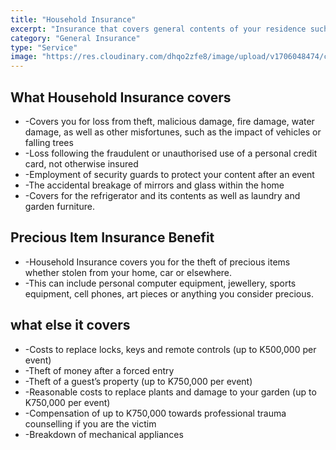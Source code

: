 ```yaml
---
title: "Household Insurance"
excerpt: "Insurance that covers general contents of your residence such as equipment, documents, appliances and precious items"
category: "General Insurance"
type: "Service"
image: "https://res.cloudinary.com/dhqo2zfe8/image/upload/v1706048474/covereffect/iStock-1341380752_k1bv8w.jpg"
---
```


## What Household Insurance covers ##

-    -Covers you for loss from theft, malicious damage, fire damage, water damage, as well as other misfortunes, such as the impact of vehicles or falling trees
-    -Loss following the fraudulent or unauthorised use of a personal credit card, not otherwise insured
-    -Employment of security guards to protect your content after an event
-    -The accidental breakage of mirrors and glass within the home
-    -Covers for the refrigerator and its contents as well as laundry and garden furniture.
     

## Precious Item Insurance Benefit ##

-    -Household Insurance covers you for the theft of precious items whether stolen from your home, car or elsewhere.
-    -This can include personal computer equipment, jewellery, sports equipment, cell phones, art pieces or anything you consider precious. 

## what else it covers ##

-    -Costs to replace locks, keys and remote controls (up to K500,000 per event)
-    -Theft of money after a forced entry
-    -Theft of a guest’s property (up to K750,000 per event) 
-    -Reasonable costs to replace plants and damage to your garden (up to K750,000 per event)
-    -Compensation of up to K750,000 towards professional trauma counselling if you are the victim
-    -Breakdown of mechanical appliances

